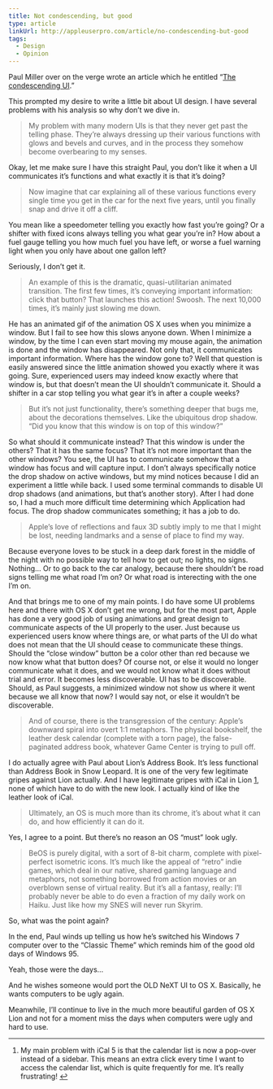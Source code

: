 ```yaml
---
title: Not condescending, but good
type: article
linkUrl: http://appleuserpro.com/article/no-condescending-but-good
tags:
  - Design
  - Opinion
---
```


Paul Miller over on the verge wrote an article which he entitled “[The condescending UI](http://www.theverge.com/2011/12/9/2616204/the-condescending-ui).”

This prompted my desire to write a little bit about UI design. I have several problems with his analysis so why don’t we dive in.

> My problem with many modern UIs is that they never get past the telling phase. They’re always dressing up their various functions with glows and bevels and curves, and in the process they somehow become overbearing to my senses.

Okay, let me make sure I have this straight Paul, you don’t like it when a UI communicates it’s functions and what exactly it is that it’s doing?

> Now imagine that car explaining all of these various functions every single time you get in the car for the next five years, until you finally snap and drive it off a cliff.

You mean like a speedometer telling you exactly how fast you’re going? Or a shifter with fixed icons always telling you what gear you’re in? How about a fuel gauge telling you how much fuel you have left, or worse a fuel warning light when you only have about one gallon left?

Seriously, I don’t get it.

> An example of this is the dramatic, quasi-utilitarian animated transition. The first few times, it’s conveying important information: click that button? That launches this action! Swoosh. The next 10,000 times, it’s mainly just slowing me down.

He has an animated gif of the animation OS X uses when you minimize a window. But I fail to see how this slows anyone down. When I minimize a window, by the time I can even start moving my mouse again, the animation is done and the window has disappeared. Not only that, it communicates important information. Where has the window gone to? Well that question is easily answered since the little animation showed you exactly where it was going. Sure, experienced users may indeed know exactly where that window is, but that doesn’t mean the UI shouldn’t communicate it. Should a shifter in a car stop telling you what gear it’s in after a couple weeks?

> But it’s not just functionality, there’s something deeper that bugs me, about the decorations themselves. Like the ubiquitous drop shadow. “Did you know that this window is on top of this window?”

So what should it communicate instead? That this window is under the others? That it has the same focus? That it’s not more important than the other windows? You see, the UI has to communicate somehow that a window has focus and will capture input. I don’t always specifically notice the drop shadow on active windows, but my mind notices because I did an experiment a little while back. I used some terminal commands to disable UI drop shadows (and animations, but that’s another story). After I had done so, I had a much more difficult time determining which Application had focus. The drop shadow communicates something; it has a job to do.

> Apple’s love of reflections and faux 3D subtly imply to me that I might be lost, needing landmarks and a sense of place to find my way.

Because everyone loves to be stuck in a deep dark forest in the middle of the night with no possible way to tell how to get out; no lights, no signs. Nothing… Or to go back to the car analogy, because there shouldn’t be road signs telling me what road I’m on? Or what road is interecting with the one I’m on.

And that brings me to one of my main points. I do have some UI problems here and there with OS X don’t get me wrong, but for the most part, Apple has done a very good job of using animations and great design to communicate aspects of the UI properly to the user. Just because us experienced users know where things are, or what parts of the UI do what does not mean that the UI should cease to communicate these things. Should the “close window” button be a color other than red because we now know what that button does? Of course not, or else it would no longer communicate what it does, and we would not know what it does without trial and error. It becomes less discoverable. UI has to be discoverable. Should, as Paul suggests, a minimized window not show us where it went because we all know that now? I would say not, or else it wouldn’t be discoverable.

> And of course, there is the transgression of the century: Apple’s downward spiral into overt 1:1 metaphors. The physical bookshelf, the leather desk calendar (complete with a torn page), the false-paginated address book, whatever Game Center is trying to pull off.

I do actually agree with Paul about Lion’s Address Book. It’s less functional than Address Book in Snow Leopard. It is one of the very few legitimate gripes against Lion actually. And I have legitimate gripes with iCal in Lion [1](#notcondescendingbutgood-fn1), none of which have to do with the new look. I actually kind of like the leather look of iCal.

> Ultimately, an OS is much more than its chrome, it’s about what it can do, and how efficiently it can do it.

Yes, I agree to a point. But there’s no reason an OS “must” look ugly.

> BeOS is purely digital, with a sort of 8-bit charm, complete with pixel-perfect isometric icons. It’s much like the appeal of “retro” indie games, which deal in our native, shared gaming language and metaphors, not something borrowed from action movies or an overblown sense of virtual reality. But it’s all a fantasy, really: I’ll probably never be able to do even a fraction of my daily work on Haiku. Just like how my SNES will never run Skyrim.

So, what was the point again?

In the end, Paul winds up telling us how he’s switched his Windows 7 computer over to the “Classic Theme” which reminds him of the good old days of Windows 95.

Yeah, those were the days…

And he wishes someone would port the OLD NeXT UI to OS X. Basically, he wants computers to be ugly again.

Meanwhile, I’ll continue to live in the much more beautiful garden of OS X Lion and not for a moment miss the days when computers were ugly and hard to use.

* * *

1.  My main problem with iCal 5 is that the calendar list is now a pop-over instead of a sidebar. This means an extra click every time I want to access the calendar list, which is quite frequently for me. It’s really frustrating! [↩](#notcondescendingbutgood-fn1-ref)
